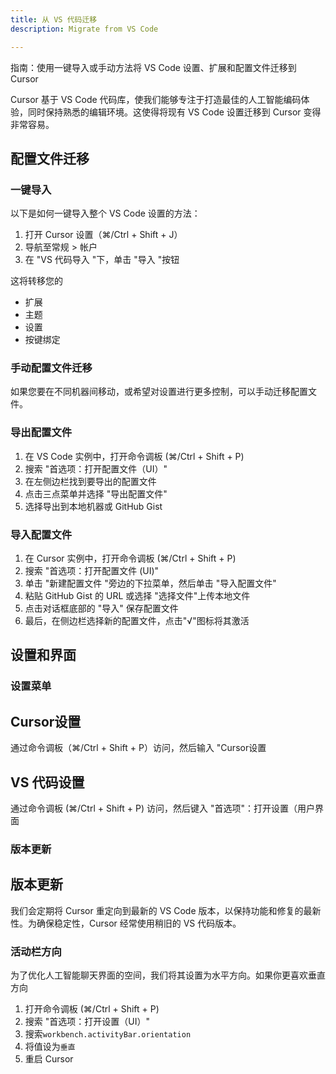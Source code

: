 ```yaml
---
title: 从 VS 代码迁移
description: Migrate from VS Code

---
```


 
指南：使用一键导入或手动方法将 VS Code 设置、扩展和配置文件迁移到 Cursor

Cursor 基于 VS Code 代码库，使我们能够专注于打造最佳的人工智能编码体验，同时保持熟悉的编辑环境。这使得将现有 VS Code 设置迁移到 Cursor 变得非常容易。

## 配置文件迁移

### 一键导入

以下是如何一键导入整个 VS Code 设置的方法：

1. 打开 Cursor 设置（⌘/Ctrl + Shift + J）
2. 导航至常规 > 帐户
3. 在 "VS 代码导入 "下，单击 "导入 "按钮

这将转移您的

- 扩展
- 主题
- 设置
- 按键绑定

### 手动配置文件迁移

如果您要在不同机器间移动，或希望对设置进行更多控制，可以手动迁移配置文件。

### 导出配置文件

1. 在 VS Code 实例中，打开命令调板 (⌘/Ctrl + Shift + P)
2. 搜索 "首选项：打开配置文件（UI）"
3. 在左侧边栏找到要导出的配置文件
4. 点击三点菜单并选择 "导出配置文件"
5. 选择导出到本地机器或 GitHub Gist

### 导入配置文件

1. 在 Cursor 实例中，打开命令调板 (⌘/Ctrl + Shift + P)
2. 搜索 "首选项：打开配置文件 (UI)"
3. 单击 "新建配置文件 "旁边的下拉菜单，然后单击 "导入配置文件"
4. 粘贴 GitHub Gist 的 URL 或选择 "选择文件"上传本地文件
5. 点击对话框底部的 "导入" 保存配置文件
6. 最后，在侧边栏选择新的配置文件，点击"√"图标将其激活

## 设置和界面

### 设置菜单

## Cursor设置

通过命令调板（⌘/Ctrl + Shift + P）访问，然后输入 "Cursor设置

## VS 代码设置

通过命令调板 (⌘/Ctrl + Shift + P) 访问，然后键入 "首选项"：打开设置（用户界面

### 版本更新

## 版本更新

我们会定期将 Cursor 重定向到最新的 VS Code 版本，以保持功能和修复的最新性。为确保稳定性，Cursor 经常使用稍旧的 VS 代码版本。

### 活动栏方向

为了优化人工智能聊天界面的空间，我们将其设置为水平方向。如果你更喜欢垂直方向

1. 打开命令调板 (⌘/Ctrl + Shift + P)
2. 搜索 "首选项：打开设置（UI）"
3. 搜索`workbench.activityBar.orientation`
4. 将值设为`垂直`
5. 重启 Cursor